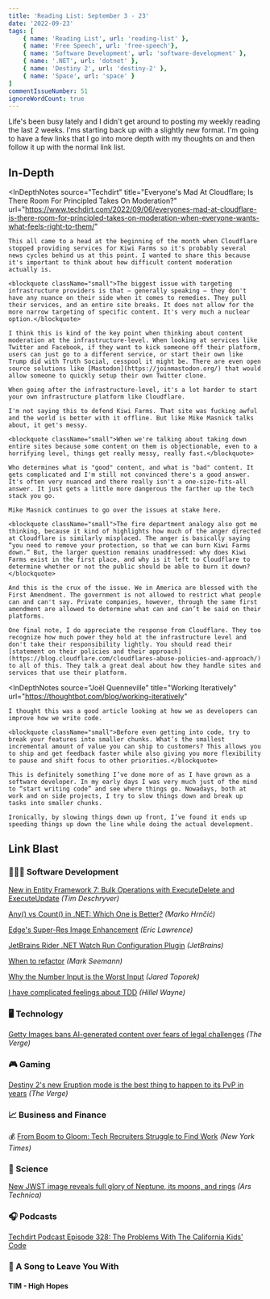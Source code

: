 ```yaml
---
title: 'Reading List: September 3 - 23'
date: '2022-09-23'
tags: [
    { name: 'Reading List', url: 'reading-list' },
    { name: 'Free Speech', url: 'free-speech'},
    { name: 'Software Development', url: 'software-development' },
    { name: '.NET', url: 'dotnet' },
    { name: 'Destiny 2', url: 'destiny-2' },
    { name: 'Space', url: 'space' }
]
commentIssueNumber: 51
ignoreWordCount: true
---
```


Life's been busy lately and I didn't get around to posting my weekly reading the last 2 weeks. I'ms starting back up with a slightly new format. I'm going to have a few links that I go into more depth with my thoughts on and then follow it up with the normal link list.

## In-Depth

<InDepthNotes
    source="Techdirt"
    title="Everyone's Mad At Cloudflare; Is There Room For Principled Takes On Moderation?"
    url="https://www.techdirt.com/2022/09/06/everyones-mad-at-cloudflare-is-there-room-for-principled-takes-on-moderation-when-everyone-wants-what-feels-right-to-them/"
>
    This all came to a head at the beginning of the month when Cloudflare stopped providing services for Kiwi Farms so it's probably several news cycles behind us at this point. I wanted to share this because it's important to think about how difficult content moderation actually is.

    <blockquote className="small">The biggest issue with targeting infrastructure providers is that — generally speaking — they don't have any nuance on their side when it comes to remedies. They pull their services, and an entire site breaks. It does not allow for the more narrow targeting of specific content. It's very much a nuclear option.</blockquote>

    I think this is kind of the key point when thinking about content moderation at the infrastructure-level. When looking at services like Twitter and Facebook, if they want to kick someone off their platform, users can just go to a different service, or start their own like Trump did with Truth Social, cesspool it might be. There are even open source solutions like [Mastodon](https://joinmastodon.org/) that would allow someone to quickly setup their own Twitter clone.

    When going after the infrastructure-level, it's a lot harder to start your own infrastructure platform like Cloudflare.

    I'm not saying this to defend Kiwi Farms. That site was fucking awful and the world is better with it offline. But like Mike Masnick talks about, it get's messy.

    <blockquote className="small">When we're talking about taking down entire sites because some content on them is objectionable, even to a horrifying level, things get really messy, really fast.</blockquote>

    Who determines what is "good" content, and what is "bad" content. It gets complicated and I'm still not convinced there's a good answer. It's often very nuanced and there really isn't a one-size-fits-all answer. It just gets a little more dangerous the farther up the tech stack you go.

    Mike Masnick continues to go over the issues at stake here.

    <blockquote className="small">The fire department analogy also got me thinking, because it kind of highlights how much of the anger directed at Cloudflare is similarly misplaced. The anger is basically saying “you need to remove your protection, so that we can burn Kiwi Farms down.” But, the larger question remains unaddressed: why does Kiwi Farms exist in the first place, and why is it left to Cloudflare to determine whether or not the public should be able to burn it down?</blockquote>

    And this is the crux of the issue. We in America are blessed with the First Amendment. The government is not allowed to restrict what people can and can't say. Private companies, however, through the same first amendment are allowed to determine what can and can’t be said on their platforms.

    One final note, I do appreciate the response from Cloudflare. They too recognize how much power they hold at the infrastructure level and don't take their responsibility lightly. You should read their [statement on their policies and their approach](https://blog.cloudflare.com/cloudflares-abuse-policies-and-approach/) to all of this. They talk a great deal about how they handle sites and services that use their platform.
</InDepthNotes>

<InDepthNotes
    source="Joël Quenneville"
    title="Working Iteratively"
    url="https://thoughtbot.com/blog/working-iteratively"
>
    I thought this was a good article looking at how we as developers can improve how we write code.

    <blockquote className="small">Before even getting into code, try to break your features into smaller chunks. What’s the smallest incremental amount of value you can ship to customers? This allows you to ship and get feedback faster while also giving you more flexibility to pause and shift focus to other priorities.</blockquote>

    This is definitely something I’ve done more of as I have grown as a software developer. In my early days I was very much just of the mind to “start writing code” and see where things go. Nowadays, both at work and on side projects, I try to slow things down and break up tasks into smaller chunks.

    Ironically, by slowing things down up front, I’ve found it ends up speeding things up down the line while doing the actual development.
</InDepthNotes>

## Link Blast

<h3 className="text">👨🏼‍💻 Software Development</h3>

[New in Entity Framework 7: Bulk Operations with ExecuteDelete and ExecuteUpdate](https://timdeschryver.dev/blog/new-in-entity-framework-7-bulk-operations-with-executedelete-and-executeupdate?) *(Tim Deschryver)*

[Any() vs Count() in .NET: Which One is Better?](https://code-maze.com/any-vs-count-dotnet/) *(Marko Hrnčić)*

[Edge's Super-Res Image Enhancement](https://textslashplain.com/2022/09/12/edges-super-res-image-enhancement/) *(Eric Lawrence)*

[JetBrains Rider .NET Watch Run Configuration Plugin](https://blog.jetbrains.com/dotnet/2022/09/12/jetbrains-rider-net-watch-run-configuration-plugin/) *(JetBrains)*

[When to refactor](https://blog.ploeh.dk/2022/09/19/when-to-refactor/) *(Mark Seemann)*

[Why the Number Input is the Worst Input](https://stackoverflow.blog/2022/09/15/why-the-number-input-is-the-worst-input/) *(Jared Toporek)*

[I have complicated feelings about TDD](https://buttondown.email/hillelwayne/archive/i-have-complicated-feelings-about-tdd-8403/) *(Hillel Wayne)*

<h3 className="text">🖥 Technology</h3>

[Getty Images bans AI-generated content over fears of legal challenges](https://www.theverge.com/2022/9/21/23364696/getty-images-ai-ban-generated-artwork-illustration-copyright) *(The Verge)*

<h3 className="text">🎮 Gaming</h3>

[Destiny 2's new Eruption mode is the best thing to happen to its PvP in years](https://www.theverge.com/2022/9/7/23340667/destiny-2-eruption-iron-banner-mode-explained-review) *(The Verge)*

<h3 className="text">📈 Business and Finance</h3>

💰 [From Boom to Gloom: Tech Recruiters Struggle to Find Work](https://www.nytimes.com/2022/09/07/technology/recruiters-tech-layoffs.html) *(New York Times)*

<h3 className="text">🔬 Science</h3>

[New JWST image reveals full glory of Neptune, its moons, and rings](https://arstechnica.com/science/2022/09/webb-telescope-captures-dazzling-views-of-neptune-and-its-moons/) *(Ars Technica)*

<h3 className="text">🎧 Podcasts</h3>

[Techdirt Podcast Episode 328: The Problems With The California Kids' Code](https://www.techdirt.com/2022/09/06/techdirt-podcast-episode-328-the-problems-with-the-california-kids-code/)

<h3 className="text">🎵 A Song to Leave You With</h3>

#### TIM - High Hopes

<YouTubeEmbed
    id="pw0kJMh9SfM"
    title="TIM - High Hopes"
/>
